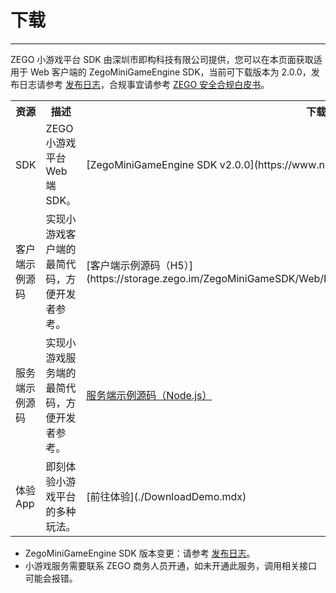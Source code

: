 # 下载

- - -

ZEGO 小游戏平台 SDK 由深圳市即构科技有限公司提供，您可以在本页面获取适用于 Web 客户端的 ZegoMiniGameEngine SDK，当前可下载版本为 2.0.0，发布日志请参考 [发布日志](./Overview/release%20notes.mdx)，合规事宜请参考 [ZEGO 安全合规白皮书](/policies-and-agreements/zego-security-and-compliance-white-paper)。

<table>
<tbody><tr>
<th>资源</th>
<th>描述</th>
<th>下载地址</th>
<th>相关文档</th>
</tr>
<tr>
<td>SDK</td>
<td>ZEGO 小游戏平台 Web 端 SDK。</td>
<td>[ZegoMiniGameEngine SDK v2.0.0](https://www.npmjs.com/package/zego-mini-game-engine)</td>
<td>[集成 SDK](./quick%20start/Integrate%20SDK.mdx)</td>
</tr>
<tr>
<td>客户端示例源码</td>
<td>实现小游戏客户端的最简代码，方便开发者参考。</td>
<td>[客户端示例源码（H5）](https://storage.zego.im/ZegoMiniGameSDK/Web/DemoSourceCode/ZegoMiniGameEngineDemo.zip)</td>
<td>[跑通示例源码 - 跑通客户端示例源码（H5）](./quick%20start/run%20sample%20codes.mdx#跑通客户端示例源码h5)</td>
</tr>
<tr>
<td>服务端示例源码</td>
<td>实现小游戏服务端的最简代码，方便开发者参考。</td>
<td><a href="https://storage.zego.im/ZegoMiniGameSDK/server/ZegoMiniGameServerDemo.zip" target= "_blank">服务端示例源码（Node.js）</a></td>
<td>[跑通示例源码 - 跑通服务端示例源码（Node.js）](./quick%20start/run%20sample%20codes.mdx#跑通服务端示例源码nodejs)</td>
</tr>
<tr>
<td>体验 App</td>
<td>即刻体验小游戏平台的多种玩法。</td>
<td>[前往体验](./DownloadDemo.mdx)</td>
<td>[体验 App](./DownloadDemo.mdx)</td>
</tr>
</tbody></table>

<Note title="Note">

- ZegoMiniGameEngine SDK 版本变更：请参考 [发布日志](./Overview/release%20notes.mdx)。
- 小游戏服务需要联系 ZEGO 商务人员开通，如未开通此服务，调用相关接口可能会报错。
</Note>
